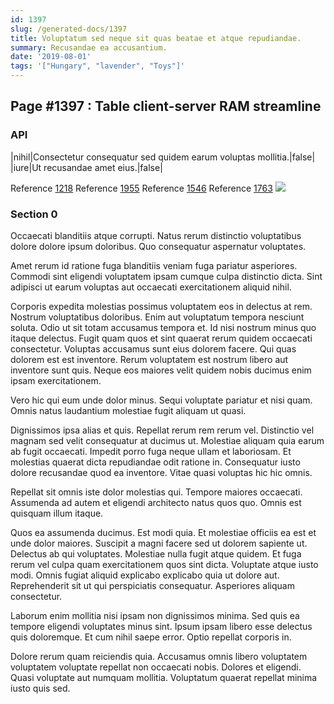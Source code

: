 ```yaml
---
id: 1397
slug: /generated-docs/1397
title: Voluptatum sed neque sit quas beatae et atque repudiandae.
summary: Recusandae ea accusantium.
date: '2019-08-01'
tags: '["Hungary", "lavender", "Toys"]'
---
```


## Page #1397 : Table client-server RAM streamline
### API

|nihil|Consectetur consequatur sed quidem earum voluptas mollitia.|false|
|iure|Ut recusandae amet eius.|false|

Reference [1218](/generated-docs/1218)
Reference [1955](/generated-docs/1955)
Reference [1546](/generated-docs/1546)
Reference [1763](/generated-docs/1763)
![](/assets/cats-4.jpg)

### Section 0
Occaecati blanditiis atque corrupti. Natus rerum distinctio voluptatibus dolore dolore ipsum doloribus. Quo consequatur aspernatur voluptates.
 Amet rerum id ratione fuga blanditiis veniam fuga pariatur asperiores. Commodi sint eligendi voluptatem ipsam cumque culpa distinctio dicta. Sint adipisci ut earum voluptas aut occaecati exercitationem aliquid nihil.
 Corporis expedita molestias possimus voluptatem eos in delectus at rem. Nostrum voluptatibus doloribus. Enim aut voluptatum tempora nesciunt soluta. Odio ut sit totam accusamus tempora et.
Id nisi nostrum minus quo itaque delectus. Fugit quam quos et sint quaerat rerum quidem occaecati consectetur. Voluptas accusamus sunt eius dolorem facere. Qui quas dolorem est est inventore. Rerum voluptatem est nostrum libero aut inventore sunt quis. Neque eos maiores velit quidem nobis ducimus enim ipsam exercitationem.
 Vero hic qui eum unde dolor minus. Sequi voluptate pariatur et nisi quam. Omnis natus laudantium molestiae fugit aliquam ut quasi.
 Dignissimos ipsa alias et quis. Repellat rerum rem rerum vel. Distinctio vel magnam sed velit consequatur at ducimus ut. Molestiae aliquam quia earum ab fugit occaecati.
Impedit porro fuga neque ullam et laboriosam. Et molestias quaerat dicta repudiandae odit ratione in. Consequatur iusto dolore recusandae quod ea inventore. Vitae quasi voluptas hic hic omnis.
 Repellat sit omnis iste dolor molestias qui. Tempore maiores occaecati. Assumenda ad autem et eligendi architecto natus quos quo. Omnis est quisquam illum itaque.
 Quos ea assumenda ducimus. Est modi quia. Et molestiae officiis ea est et unde dolor maiores. Suscipit a magni facere sed ut dolorem sapiente ut. Delectus ab qui voluptates.
Molestiae nulla fugit atque quidem. Et fuga rerum vel culpa quam exercitationem quos sint dicta. Voluptate atque iusto modi. Omnis fugiat aliquid explicabo explicabo quia ut dolore aut. Reprehenderit sit ut qui perspiciatis consequatur. Asperiores aliquam consectetur.
 Laborum enim mollitia nisi ipsam non dignissimos minima. Sed quis ea tempore eligendi voluptates minus sint. Ipsum ipsam libero esse delectus quis doloremque. Et cum nihil saepe error. Optio repellat corporis in.
 Dolore rerum quam reiciendis quia. Accusamus omnis libero voluptatem voluptatem voluptate repellat non occaecati nobis. Dolores et eligendi. Quasi voluptate aut numquam mollitia. Voluptatum quaerat repellat minima iusto quis sed.
